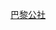 {{Userbox
  |border-c = #CC0000
  |border-s = 5
  |id-c     = #CC0000
  |id-s     = 25
  |id-fc    = #CC0000
  |info-c   = #B40404
  |info-s   = 10
  |info-fc  = #ffffff
  |id       = [[File:Red flag.svg|50px]]
  |info     = 这个用户是'''[[巴黎公社|<span style="color:#ffe024;">巴黎公社</span>]]'''革命精神的继承者。
}}
[[Category:支持巴黎公社的维基人|{{PAGENAME}}]]
<noinclude>
[[Category:政治用戶框模板|巴黎公社]]
</noinclude>